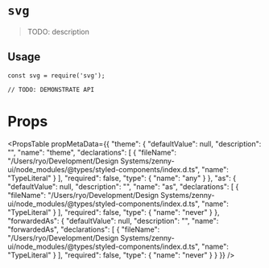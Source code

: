 # `svg`

> TODO: description

## Usage

```
const svg = require('svg');

// TODO: DEMONSTRATE API
```


# Props

<PropsTable
  propMetaData={{
  "theme": {
    "defaultValue": null,
    "description": "",
    "name": "theme",
    "declarations": [
      {
        "fileName": "/Users/ryo/Development/Design Systems/zenny-ui/node_modules/@types/styled-components/index.d.ts",
        "name": "TypeLiteral"
      }
    ],
    "required": false,
    "type": {
      "name": "any"
    }
  },
  "as": {
    "defaultValue": null,
    "description": "",
    "name": "as",
    "declarations": [
      {
        "fileName": "/Users/ryo/Development/Design Systems/zenny-ui/node_modules/@types/styled-components/index.d.ts",
        "name": "TypeLiteral"
      }
    ],
    "required": false,
    "type": {
      "name": "never"
    }
  },
  "forwardedAs": {
    "defaultValue": null,
    "description": "",
    "name": "forwardedAs",
    "declarations": [
      {
        "fileName": "/Users/ryo/Development/Design Systems/zenny-ui/node_modules/@types/styled-components/index.d.ts",
        "name": "TypeLiteral"
      }
    ],
    "required": false,
    "type": {
      "name": "never"
    }
  }
}} 
/>